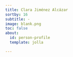 ```yaml
---
title: Clara Jiménez Alcázar
sortby: 16
subtitle: -
image: blank.png
toc: false
about:
  id: person-profile
  template: jolla

---
```


:::{#person-profile}
:::
